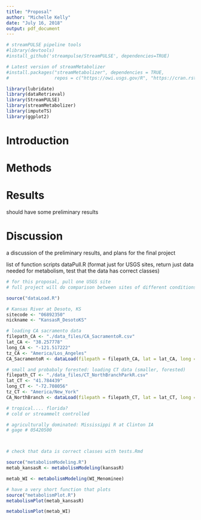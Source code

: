 ```yaml
---
title: "Proposal"
author: "Michelle Kelly"
date: "July 16, 2018"
output: pdf_document
---
```


```r
# streamPULSE pipeline tools
#library(devtools)
#install_github('streampulse/StreamPULSE', dependencies=TRUE)

# Latest version of streamMetabolizer
#install.packages("streamMetabolizer", dependencies = TRUE, 
#                 repos = c("https://owi.usgs.gov/R", "https://cran.rstudio.com"))

library(lubridate)
library(dataRetrieval)
library(StreamPULSE)
library(streamMetabolizer)
library(imputeTS)
library(ggplot2)
```

# Introduction  
# Methods  
# Results  

should have some preliminary results

# Discussion  

a discussion of the preliminary results, and plans for the final project

list of function scripts
dataPull.R (format just for USGS sites, return just data needed for metabolism, test that the data has correct classes)

```r
# for this proposal, pull one USGS site
# full project will do comparison between sites of different conditions: tropical rivers, artic rivers, heavy agricultural rivers, arid rivers

source("dataLoad.R")

# Kansas River at Desoto, KS
sitecode <- "06892350" 
nickname <- "KansasR_DesotoKS"

# loading CA sacramento data
filepath_CA <- "./data_files/CA_SacramentoR.csv"
lat_CA <- "38.257778"
long_CA <- "-121.517222"
tz_CA <- "America/Los_Angeles"
CA_SacramentoR <- dataLoad(filepath = filepath_CA, lat = lat_CA, long = long_CA, tz = tz_CA)

# small and probabaly forested: loading CT data (smaller, forested)
filepath_CT <- "./data_files/CT_NorthBranchParkR.csv"
lat_CT <- "41.784439"
long_CT <- "-72.708056"
tz_CT <- "America/New_York"
CA_NorthBranch <- dataLoad(filepath = filepath_CT, lat = lat_CT, long = long_CT, tz = tz_CT)

# tropical.... florida?
# cold or streammelt controlled

# agriculturally dominated: Mississippi R at Clinton IA
# gage # 05420500



# check that data is correct classes with tests.Rmd
```

```r
source("metabolismModeling.R")
metab_kansasR <- metabolismModeling(kansasR)

metab_WI <- metabolismModeling(WI_Menominee)
```

```r
# have a very short function that plots
source("metabolismPlot.R")
metabolismPlot(metab_kansasR)

metabolismPlot(metab_WI)
```